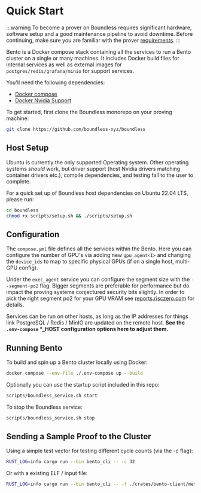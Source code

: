 # Quick Start

:::warning
To become a prover on Boundless requires significant hardware, software setup and a good maintenance pipeline to avoid downtime. Before continuing, make sure you are familiar with the prover [requirements](/prove/requirements).
:::

Bento is a Docker compose stack containing all the services to run a Bento cluster on a single or many machines.
It includes Docker build files for internal services as well as external images for `postgres/redis/grafana/minio` for support services.

You'll need the following dependencies:

* [Docker compose](https://docs.docker.com/compose)
* [Docker Nvidia Support](https://docs.nvidia.com/datacenter/cloud-native/container-toolkit/latest/index.html) 

To get started, first clone the Boundless monorepo on your proving machine:

```sh
git clone https://github.com/boundless-xyz/boundless
```

## Host Setup

Ubuntu is currently the only supported Operating system. Other operating systems _should_ work, but driver support (host Nvidia drivers matching container drivers etc.), compile dependencies, and testing fall to the user to complete.

For a quick set up of Boundless host dependencies on Ubuntu 22.04 LTS, please run:

```sh
cd boundless
chmod +x scripts/setup.sh && ./scripts/setup.sh
```

## Configuration

The `compose.yml` file defines all the services within the Bento. Here you can configure the number of GPU's via adding new `gpu_agent<I>` and changing the `device_ids` to map to specific physical GPUs (if on a single host, multi-GPU config).

Under the `exec_agent` service you can configure the segment size with the `--segment-po2` flag. Bigger segments are preferable for performance but do impact the proving systems conjectured security bits slightly. In order to pick the right segment po2 for your GPU VRAM see [reports.risczero.com](https://reports.risczero.com) for details.

Services can be run on other hosts, as long as the IP addresses for things link PostgreSQL / Redis / MinIO are updated on the remote host. **See the `.env-compose` \*\_HOST configuration options here to adjust them.**

## Running Bento

To build and spin up a Bento cluster locally using Docker:

```sh
docker compose --env-file ./.env-compose up --build
```

Optionally you can use the startup script included in this repo:

```sh 
scripts/boundless_service.sh start
```

To stop the Boundless service:

```sh 
scripts/boundless_service.sh stop
```

## Sending a Sample Proof to the Cluster

Using a simple test vector for testing different cycle counts (via the -c flag):

```sh 
RUST_LOG=info cargo run --bin bento_cli -- -c 32
```

Or with a existing ELF / input file:

```sh 
RUST_LOG=info cargo run --bin bento_cli -- -f ./crates/bento-client/method_name -i /tmp/input.bin
```